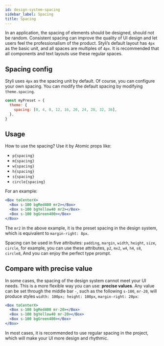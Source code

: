 ```yaml
---
id: design-system-spacing
sidebar_label: Spacing
title: Spacing
---
```


In an application, the spacing of elements should be designed, should not be random. Consistent spacing can improve the quality of UI design and let users feel the professionalism of the product. Styli’s default layout has `4px` as the basic unit, and all spaces are multiples of `4px`. It is recommended that all components and text layouts use these regular spaces.

## Spacing config

Styli uses `4px` as the spacing unit by default. Of course, you can configure your own spacing. You can modify the default spacing by modifying `theme.spacing`.

```jsx
const myPreset = {
  theme: {
    spacing: [0, 4, 8, 12, 16, 20, 24, 28, 32, 36],
  },
}
```

## Usage

How to use the spacing? Use it by Atomic props like:

- `p{spacing}`
- `m{spacing}`
- `w{spacing}`
- `h{spacing}`
- `s{spacing}`
- `circle{spacing}`

For an example:

```jsx live
<Box toCenterX>
  <Box s-100 bgRed400 mr2></Box>
  <Box s-100 bgYellow40 mr2></Box>
  <Box s-100 bgGreen400></Box>
</Box>
```

The `mr2` in the above example, it is the preset spacing in the design system, which is equivalent to `margin-right: 8px`.

Spacing can be used in five attributes: `padding`, `margin`, `width`, `height`, `size`, `circle`, for example, you can use these attributes, `p2`, `mx2`, `w4`, `h4`, `s8`, `circle8`, And you can enjoy the perfect type prompt.

## Compare with precise value

In some cases, the spacing of the design system cannot meet your UI needs. This is a more flexible way you can use: **precise values**. Any value can be set through the middle bar `-`, such as the following `s-100`, `mr-20`, will produce styles `width: 100px; height: 100px`, `margin-right: 20px`:

```jsx live
<Box toCenterX>
  <Box s-100 bgRed400 mr-20></Box>
  <Box s-100 bgYellow40 mr-20></Box>
  <Box s-100 bgGreen400></Box>
</Box>
```

In most cases, it is recommended to use regular spacing in the project, which will make your UI more design and rhythmic.
